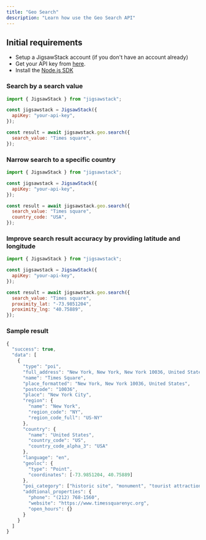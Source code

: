```yaml
---
title: "Geo Search"
description: "Learn how use the Geo Search API"
---
```


## Initial requirements

- Setup a JigsawStack account (if you don't have an account already)
- Get your API key from [here](https://jigsawstack.com/dashboard).
- Install the [Node.js SDK](/docs/quick-start/node/introduction)

### Search by a search value

<CodeGroup>

```javascript node.js
import { JigsawStack } from "jigsawstack";

const jigsawstack = JigsawStack({
  apiKey: "your-api-key",
});

const result = await jigsawstack.geo.search({
  search_value: "Times square",
});
```

</CodeGroup>

### Narrow search to a specific country

<CodeGroup>

```javascript node.js
import { JigsawStack } from "jigsawstack";

const jigsawstack = JigsawStack({
  apiKey: "your-api-key",
});

const result = await jigsawstack.geo.search({
  search_value: "Times square",
  country_code: "USA",
});
```

</CodeGroup>

### Improve search result accuracy by providing latitude and longitude

<CodeGroup>

```javascript node.js
import { JigsawStack } from "jigsawstack";

const jigsawstack = JigsawStack({
  apiKey: "your-api-key",
});

const result = await jigsawstack.geo.search({
  search_value: "Times square",
  proximity_lat: "-73.9851204",
  proximity_lng: "40.75889",
});
```

</CodeGroup>

### Sample result

```javascript
{
  "success": true,
  "data": [
    {
      "type": "poi",
      "full_address": "New York, New York, New York 10036, United States",
      "name": "Times Square",
      "place_formatted": "New York, New York 10036, United States",
      "postcode": "10036",
      "place": "New York City",
      "region": {
        "name": "New York",
        "region_code": "NY",
        "region_code_full": "US-NY"
      },
      "country": {
        "name": "United States",
        "country_code": "US",
        "country_code_alpha_3": "USA"
      },
      "language": "en",
      "geoloc": {
        "type": "Point",
        "coordinates": [-73.9851204, 40.75889]
      },
      "poi_category": ["historic site", "monument", "tourist attraction"],
      "addtional_properties": {
        "phone": "(212) 768-1560",
        "website": "https://www.timessquarenyc.org",
        "open_hours": {}
      }
    }
  ]
}

```
